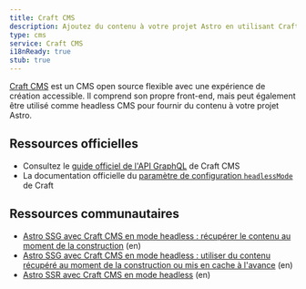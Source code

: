 ```yaml
---
title: Craft CMS
description: Ajoutez du contenu à votre projet Astro en utilisant Craft CMS comme CMS
type: cms
service: Craft CMS
i18nReady: true
stub: true
---
```


[Craft CMS](https://craftcms.com/) est un CMS open source flexible avec une expérience de création accessible. Il comprend son propre front-end, mais peut également être utilisé comme headless CMS pour fournir du contenu à votre projet Astro.

## Ressources officielles

- Consultez le [guide officiel de l'API GraphQL](https://craftcms.com/docs/5.x/development/graphql.html) de Craft CMS
- La documentation officielle du [paramètre de configuration `headlessMode`](https://craftcms.com/docs/5.x/reference/config/general.html#headlessmode) de Craft

## Ressources communautaires

- [Astro SSG avec Craft CMS en mode headless : récupérer le contenu au moment de la construction](https://www.olets.dev/posts/ssg-astro-with-headless-craft-cms-content-fetched-at-build-time/) (en)
- [Astro SSG avec Craft CMS en mode headless : utiliser du contenu récupéré au moment de la construction ou mis en cache à l'avance](https://www.olets.dev/posts/ssg-astro-with-headless-craft-cms-content-fetched-at-build-time-or-cached-in-advance/) (en)
- [Astro SSR avec Craft CMS en mode headless](https://www.olets.dev/posts/ssr-astro-with-headless-craft-cms/) (en)
